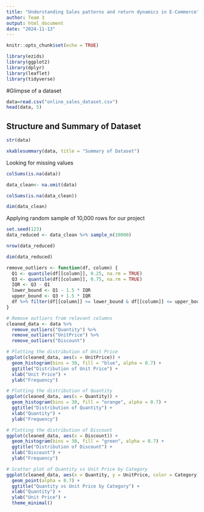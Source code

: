 ```yaml
---
title: "Understanding Sales patterns and return dynamics in E-Commerce"
author: Team 3
output: html_document
date: "2024-11-13"
---
```


```r
knitr::opts_chunk$set(echo = TRUE)
```

```r
library(ezids)
library(ggplot2)
library(dplyr)
library(leaflet)
library(tidyverse)
```


#Glimpse of a dataset
```r
data=read.csv("online_sales_dataset.csv")
head(data, 5)
```
## Structure and Summary of Dataset

```r
str(data)
```


```r
xkablesummary(data, title = "Summary of Dataset")
```
Looking for missing values
```r
colSums(is.na(data))
```

```r
data_clean<- na.omit(data)
```


```r
colSums(is.na(data_clean))
```


```r
dim(data_clean)
```

Applying random sample of 10,000 rows for our project
```r
set.seed(123) 
data_reduced <- data_clean %>% sample_n(10000)
```

```r
nrow(data_reduced)
```

```r
dim(data_reduced)
```
```r

remove_outliers <- function(df, column) {
  Q1 <- quantile(df[[column]], 0.25, na.rm = TRUE)
  Q3 <- quantile(df[[column]], 0.75, na.rm = TRUE)
  IQR <- Q3 - Q1
  lower_bound <- Q1 - 1.5 * IQR
  upper_bound <- Q3 + 1.5 * IQR
  df %>% filter(df[[column]] >= lower_bound & df[[column]] <= upper_bound)
}

# Remove outliers from relevant columns
cleaned_data <- data %>%
  remove_outliers("Quantity") %>%
  remove_outliers("UnitPrice") %>%
  remove_outliers("Discount")

# Plotting the distribution of Unit Price
ggplot(cleaned_data, aes(x = UnitPrice)) +
  geom_histogram(bins = 30, fill = "blue", alpha = 0.7) +
  ggtitle("Distribution of Unit Price") +
  xlab("Unit Price") +
  ylab("Frequency")

# Plotting the distribution of Quantity
ggplot(cleaned_data, aes(x = Quantity)) +
  geom_histogram(bins = 30, fill = "orange", alpha = 0.7) +
  ggtitle("Distribution of Quantity") +
  xlab("Quantity") +
  ylab("Frequency")

# Plotting the distribution of Discount
ggplot(cleaned_data, aes(x = Discount)) +
  geom_histogram(bins = 30, fill = "green", alpha = 0.7) +
  ggtitle("Distribution of Discount") +
  xlab("Discount") +
  ylab("Frequency")

# Scatter plot of Quantity vs Unit Price by Category
ggplot(cleaned_data, aes(x = Quantity, y = UnitPrice, color = Category)) +
  geom_point(alpha = 0.7) +
  ggtitle("Quantity vs Unit Price by Category") +
  xlab("Quantity") +
  ylab("Unit Price") +
  theme_minimal()
```